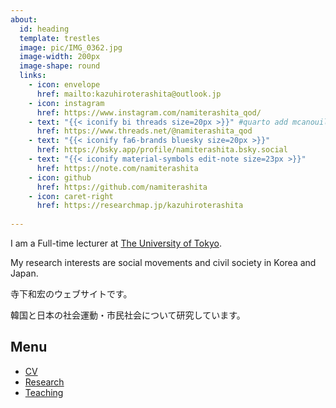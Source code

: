 ```yaml
---
about: 
  id: heading
  template: trestles
  image: pic/IMG_0362.jpg
  image-width: 200px
  image-shape: round
  links:
    - icon: envelope
      href: mailto:kazuhiroterashita@outlook.jp
    - icon: instagram
      href: https://www.instagram.com/namiterashita_qod/
    - text: "{{< iconify bi threads size=20px >}}" #quarto add mcanouil/quarto-iconify の実行が必要
      href: https://www.threads.net/@namiterashita_qod
    - text: "{{< iconify fa6-brands bluesky size=20px >}}"
      href: https://bsky.app/profile/namiterashita.bsky.social
    - text: "{{< iconify material-symbols edit-note size=23px >}}"
      href: https://note.com/namiterashita
    - icon: github
      href: https://github.com/namiterashita
    - icon: caret-right
      href: https://researchmap.jp/kazuhiroterashita
      
---
```


<!--
![](pic/IMG_0614.png){fig-align="center"}
-->


I am a Full-time lecturer at [The University of Tokyo](https://www.u-tokyo.ac.jp).

My research interests are social movements and civil society in Korea and Japan.

寺下和宏のウェブサイトです。

韓国と日本の社会運動・市民社会について研究しています。

::: callout-note
## Menu

-   [CV](cv/index.qmd)
-   [Research](research/index.qmd)
-   [Teaching](teaching/index.qmd)

<!--
- [한국어 사이트](https://kazuhiroterashita-com.translate.goog/?_x_tr_sl=auto&_x_tr_tl=ko&_x_tr_hl=ja&_x_tr_pto=wapp) : Google 번역기
-->

:::

<!--

::: callout-tip
## Social Media and Others

- [researchmap](https://researchmap.jp/kazuhiroterashita)
- [Github](https://github.com/namiterashita)
- [note(blog)](https://note.com/namiterashita)
- [Threads](https://www.threads.net/@namiterashita)
- [Instagram](https://www.instagram.com/namiterashita/)
- [Bluesky](https://bsky.app/profile/namiterashita.bsky.social)

- [Twitter](https://twitter.com/namiterashita)



:::

-->

<!--

::: callout-important
## Scheduled

- 2025年1月5-6日：計量・数理政治学会（\@東京・カリフォルニア大学サンディエゴ校東京オフィス）
    - (in Japanese) **Terashita, Kazuhiro**. "The Political Legacy of Feminist Movements on Childcare Policies: Analyzing the Long-term Effects of Social Movements in South Korea", *Japanese Society for Quantitative Political Science (JSQPS) 2025 Winter Meeting*, 東京.\
    [Reference](https://sites.google.com/view/jsqps/2025-winter-meeting-program){.btn .btn-outline-success .btn-sm}


:::


-->
